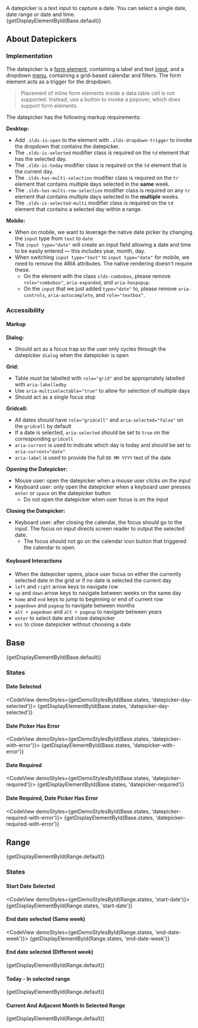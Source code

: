 
<div className="doc lead">
  A datepicker is a text input to capture a date. You can select a single date, date range or date and time.
</div>

<CodeView exampleOnly demoStyles={getDemoStylesById(Base.default)}>
  {getDisplayElementById(Base.default)}
</CodeView>

## About Datepickers

### Implementation

The datepicker is a [form element](/components/form-element), containing a label and text [input](/components/input), and a dropdown [menu](/components/menus), containing a grid-based calendar and filters. The form element acts as a trigger for the dropdown.

<Blockquote type="warning">
  <p>
    Placement of inline form elements inside a data table cell is not supported. Instead, use a button to invoke a popover, which does support form elements.
  </p>
</Blockquote>

The datepicker has the following markup requirements:

**Desktop:**
  - Add `.slds-is-open` to the element with `.slds-dropdown-trigger` to invoke the dropdown that contains the datepicker.
  - The `.slds-is-selected` modifier class is required on the `td` element that has the selected day.
  - The `.slds-is-today` modifier class is required on the `td` element that is the current day.
  - The `.slds-has-multi-selection` modifier class is required on the `tr` element that contains multiple days selected in the **same** week.
  - The `.slds-has-multi-row-selection` modifier class is required on any `tr` element that contains multiple days selected in the **multiple** weeks.
  - The `.slds-is-selected-multi` modifier class is required on the `td` element that contains a selected day within a range.

**Mobile:**
  - When on mobile, we want to leverage the native date picker by changing the `input` type from `text` to `date`
  - The `input type="date"` will create an input field allowing a date and time to be easily entered — this includes year, month, day.
  - When switching `input type="text"` to `input type="date"` for mobile, we need to remove the ARIA attributes. The native rendering doesn't require these.
    - On the element with the class `slds-combobox`, please remove `role="combobox"`, `aria-expanded`, and `aria-haspopup`.
    - On the `input` that we just added `type="date"` to, please remove `aria-controls`, `aria-autocomplete`, and `role="textbox"`.

### Accessibility

#### Markup

**Dialog:**

  - Should act as a focus trap so the user only cycles through the datepicker `dialog` when the datepicker is open

**Grid:**

  - Table must be labelled with `role="grid"` and be appropriately labelled with `aria-labelledby`
  - Use `aria-multiselectable="true"` to allow for selection of multiple days
  - Should act as a single focus stop

**Gridcell:**

  - All dates should have `role="gridcell"` and `aria-selected="false"` on the `gridcell` by default
  - If a date is selected, `aria-selected` should be set to `true` on the corresponding `gridcell`
  - `aria-current` is used to indicate which day is today and should be set to `aria-current="date"`
  - `aria-label` is used to provide the full `DD MM YYYY` text of the date

**Opening the Datepicker:**

  - Mouse user: open the datepicker when a mouse user clicks on the input
  - Keyboard user: only open the datepicker when a keyboard user presses `enter` or `space` on the datepicker button
    - Do not open the datepicker when user focus is on the input

**Closing the Datepicker:**

  - Keyboard user: after closing the calendar, the focus should go to the input. The focus on input directs screen reader to output the selected date. 
    - The focus should not go on the calendar icon button that triggered the calendar to open.

#### Keyboard Interactions

  - When the datepicker opens, place user focus on either the currently selected date in the grid or if no date is selected the current day
  - `left` and `right` arrow keys to navigate row
  - `up` and `down` arrow keys to navigate between weeks on the same day
  - `home` and `end` keys to jump to beginning or end of current row
  - `pagedown` and `pageup` to navigate between months
  - `alt + pagedown` and `alt + pageup` to navigate between years
  - `enter` to select date and close datepicker
  - `esc` to close datepicker without choosing a date

## Base
<CodeView demoStyles={getDemoStylesById(Base.default)}>
  {getDisplayElementById(Base.default)}
</CodeView>

### States

#### Date Selected
<CodeView demoStyles={getDemoStylesById(Base.states, 'datepicker-day-selected')}>
  {getDisplayElementById(Base.states, 'datepicker-day-selected')}
</CodeView>

#### Date Picker Has Error
<CodeView demoStyles={getDemoStylesById(Base.states, 'datepicker-with-error')}>
  {getDisplayElementById(Base.states, 'datepicker-with-error')}
</CodeView>

#### Date Required
<CodeView demoStyles={getDemoStylesById(Base.states, 'datepicker-required')}>
  {getDisplayElementById(Base.states, 'datepicker-required')}
</CodeView>

#### Date Required, Date Picker Has Error
<CodeView demoStyles={getDemoStylesById(Base.states, 'datepicker-required-with-error')}>
  {getDisplayElementById(Base.states, 'datepicker-required-with-error')}
</CodeView>


## Range
<CodeView demoStyles={getDemoStylesById(Range.default)}>
  {getDisplayElementById(Range.default)}
</CodeView>

### States

#### Start Date Selected
<CodeView demoStyles={getDemoStylesById(Range.states, 'start-date')}>
  {getDisplayElementById(Range.states, 'start-date')}
</CodeView>

#### End date selected (Same week)
<CodeView demoStyles={getDemoStylesById(Range.states, 'end-date-week')}>
  {getDisplayElementById(Range.states, 'end-date-week')}
</CodeView>

#### End date selected (Different week)
<CodeView demoStyles={getDemoStylesById(Range.default)}>
  {getDisplayElementById(Range.default)}
</CodeView>

#### Today - In selected range
<CodeView demoStyles={getDemoStylesById(Range.default)}>
  {getDisplayElementById(Range.default)}
</CodeView>

#### Current And Adjacent Month In Selected Range
<CodeView demoStyles={getDemoStylesById(Range.default)}>
  {getDisplayElementById(Range.default)}
</CodeView>
